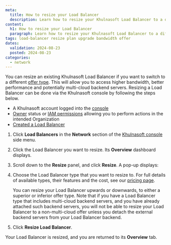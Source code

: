 ```yaml
---
meta:
  title: How to resize your Load Balancer
  description: Learn how to resize your Khulnasoft Load Balancer to a different offer type. Switching to a more powerful Load Balancer can provide higher bandwidth, better performance and allow multi-cloud backend servers. 
content:
  h1: How to resize your Load Balancer 
  paragraph: Learn how to resize your Khulnasoft Load Balancer to a different offer type. Switching to a more powerful Load Balancer can provide higher bandwidth, better performance and allow multi-cloud backend servers.
tags: load-balancer resize plan upgrade bandwidth offer 
dates:
  validation: 2024-08-23
  posted: 2024-08-23
categories:
  - network
---
```


You can resize an existing Khulnasoft Load Balancer if you want to switch to a different [offer type](https://www.khulnasoft.com/en/pricing/network/). This will allow you to access higher bandwidth, better performance and potentially multi-cloud backend servers. Resizing a Load Balancer can be done via the Khulnasoft console by following the steps below. 

<Macro id="requirements" />

- A Khulnasoft account logged into the [console](https://console.khulnasoft.com)
- [Owner](/identity-and-access-management/iam/concepts/#owner) status or [IAM permissions](/identity-and-access-management/iam/concepts/#permission) allowing you to perform actions in the intended Organization
- [Created a Load Balancer](/network/load-balancer/how-to/create-load-balancer/)

1. Click **Load Balancers** in the **Network** section of the [Khulnasoft console](https://console.khulnasoft.com) side menu.

2. Click the Load Balancer you want to resize. Its **Overview** dashboard displays.

3. Scroll down to the **Resize** panel, and click **Resize**. A pop-up displays:

    <Lightbox src="khulnasoft-resize-lb.webp" alt="A pop up window shows a Resize Load Balancer screen, with a dropdown menu to choose a Load Balancer type, and a warning that resizing might take a few seconds during which time the Load Balancer might be inaccessible." />

4. Choose the Load Balancer type that you want to resize to. For full details of available types, their features and the cost, see our [pricing page](https://www.khulnasoft.com/en/pricing/network/#load-balancer).

    <Message type="note">
    You can resize your Load Balancer upwards or downwards, to either a superior or inferior offer type. Note that if you have a Load Balancer type that includes multi-cloud backend servers, and you have already attached such backend servers, you will not be able to resize your Load Balancer to a non-multi-cloud offer unless you detach the external backend servers from your Load Balancer backend.
    </Message>

5. Click **Resize Load Balancer**.

Your Load Balancer is resized, and you are returned to its **Overview** tab.
